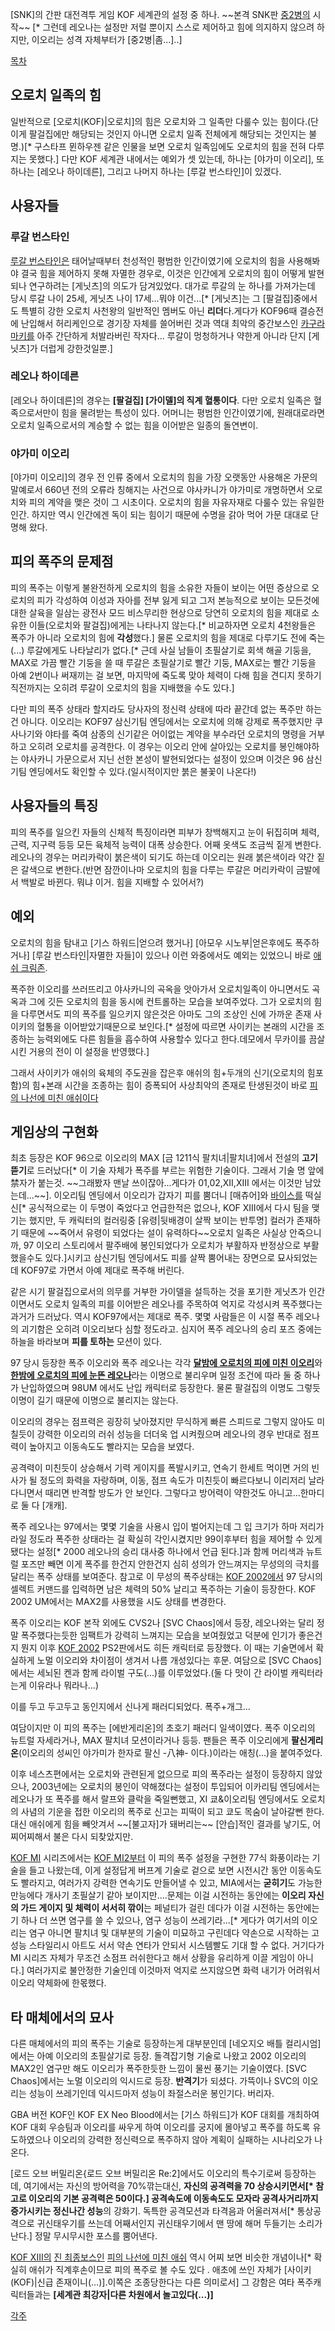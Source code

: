 [SNK]의 간판 대전격투 게임 KOF 세계관의 설정 중 하나. ~~본격 SNK판 [[중2병]]의 시작~~ [* 그런데 레오나는 설정만 저럴 뿐이지 스스로 제어하고 힘에 의지하지 않으려 하지만, 이오리는 성격 자체부터가 [중2병|좀...]..]

[[목차]]
== 오로치 일족의 힘 ==
일반적으로 [오로치(KOF)|오로치]의 힘은 오로치와 그 일족만 다룰수 있는 힘이다.(단 이게 팔걸집에만 해당되는 것인지 아니면 오로치 일족 전체에게 해당되는 것인지는 불명.)[* 구스타프 뮌하우젠 같은 인물을 보면 오로치 일족임에도 오로치의 힘을 전혀 다루지는 못했다.] 다만 KOF 세계관 내에서는 예외가 셋 있는데, 하나는 [야가미 이오리], 또 하나는 [레오나 하이데른], 그리고 나머지 하나는 [루갈 번스타인]이 있겠다.

== 사용자들 ==
=== 루갈 번스타인 ===
[[루갈 번스타인]]은 태어날때부터 천성적인 평범한 인간이였기에 오로치의 힘을 사용해봐야 결국 힘을 제어하지 못해 자멸한 경우로, 이것은 인간에게 오로치의 힘이 어떻게 발현되나 연구하려는 [게닛츠]의 의도가 담겨있었다. 대가로 루갈의 눈 하나를 가져가는데 당시 루갈 나이 25세, 게닛츠 나이 17세...뭐야 이건...[* [게닛츠]는 그 [팔걸집]중에서도 특별히 강한 오로치 사천왕의 일반적인 멤버도 아닌 '''리더'''다.게다가 KOF96때 결승전에 난입해서 허리케인으로 경기장 자체를 쓸어버린 것과 역대 최악의 중간보스인 [[카구라 마키]]를 아주 간단하게 처발라버린 작자다... 루갈이 멍청하거나 약한게 아니라 단지 [게닛츠]가 더럽게 강한것일뿐.]
=== 레오나 하이데른 ===
[레오나 하이데른]의 경우는 '''[팔걸집] [가이델]의 직계 혈통이다'''. 다만 오로치 일족은 혈족으로서만이 힘을 물려받는 특성이 있다. 어머니는 평범한 인간이였기에, 원래대로라면 오로치 일족으로서의 계승할 수 없는 힘을 이어받은 일종의 돌연변이.
=== 야가미 이오리 ===
[야가미 이오리]의 경우 전 인류 중에서 오로치의 힘을 가장 오랫동안 사용해온 가문의 말예로서 660년 전의 오류라 칭해지는 사건으로 야사카니가 야가미로 개명하면서 오로치와 피의 계약을 맺은 것이 그 시초이다. 오로치의 힘을 자유자재로 다룰수 있는 유일한 인간. 하지만 역시 인간에겐 독이 되는 힘이기 때문에 수명을 갉아 먹어 가문 대대로 단명해 왔다.

== 피의 폭주의 문제점 ==
피의 폭주는 이렇게 불완전하게 오로치의 힘을 소유한 자들이 보이는 어떤 증상으로 오로치의 피가 각성하여 이성과 자아를 전부 잃게 되고 그저 본능적으로 보이는 모든것에 대한 살육을 일삼는 광전사 모드 비스무리한 현상으로 당연히 오로치의 힘을 제대로 소유한 이들(오로치와 팔걸집)에게는 나타나지 않는다.[* 비교하자면 오로치 4천왕들은 폭주가 아니라 오로치의 힘에 '''각성'''했다.]
물론 오로치의 힘을 제대로 다루기도 전에 죽는(...) 루갈에게도 나타날리가 없다.[* 근데 사실 남들이 초필살기로 회색 해골 기둥을, MAX로 가끔 빨간 기둥을 쓸 때 루갈은 초필살기로 빨간 기둥, MAX로는 빨간 기둥을 아예 2번이나 써재끼는 걸 보면, 마지막에 죽도록 맞아 체력이 다해 힘을 견디지 못하기 직전까지는 오히려 루갈이 오로치의 힘을 지배했을 수도 있다.]

다만 피의 폭주 상태라 할지라도 당사자의 정신력 상태에 따라 끝간데 없는 폭주만 하는 건 아니다. 이오리는 KOF97 삼신기팀 엔딩에서는 오로치에 의해 강제로 폭주했지만 쿠사나기와 야타를 죽여 삼종의 신기같은 어이없는 계약을 부수라던 오로치의 명령을 거부하고 오히려 오로치를 공격한다. 
이 경우는 이오리 안에 살아있는 오로치를 봉인해야하는 야사카니 가문으로서 지닌 선한 본성이 발현되었다는 설정이 있으며 이것은 96 삼신기팀 엔딩에서도 확인할 수 있다.(일시적이지만 붉은 불꽃이 나온다!)

== 사용자들의 특징 ==
피의 폭주를 일으킨 자들의 신체적 특징이라면 피부가 창백해지고 눈이 뒤집히며 체력, 근력, 지구력 등등 모든 육체적 능력이 대폭 상승한다. 어째 옷색도 조금씩 짙게 변한다. 레오나의 경우는 머리카락이 붉은색이 되기도 하는데 이오리는 원래 붉은색이라 약간 짙은 갈색으로 변한다.(반면 잠깐이나마 오로치의 힘을 다루는 루갈은 머리카락이 금발에서 백발로 바뀐다. 뭐냐 이거. 힘을 지배할 수 있어서?) 

== 예외 ==
오로치의 힘을 탐내고 [기스 하워드|얻으려 했거나] [아모우 시노부|얻은후에도 폭주하거나] [루갈 번스타인|자멸한 자들]이 있으나 이런 와중에서도 예외는 있었으니 바로 [[애쉬 크림존]]. 

폭주한 이오리를 쓰러뜨리고 야사카니의 곡옥을 앗아가서 오로치일족이 아니면서도 곡옥과 그에 깃든 오로치의 힘을 동시에 컨트롤하는 모습을 보여주었다. 그가 오로치의 힘을 다루면서도 피의 폭주를 일으키지 않은것은 아마도 그의 조상인 신에 가까운 존재 사이키의 혈통을 이어받았기때문으로 보인다.[* 설정에 따르면 사이키는 본래의 시간을 조종하는 능력외에도 다른 힘들을 흡수하여 사용할수 있다고 한다.데모에서 무카이를 끔살시킨 거용의 전이 이 설정을 반영했다.]

그래서 사이키가 애쉬의 육체의 주도권을 잡은후 애쉬의 힘+두개의 신기(오로치의 힘포함)의 힘+본래 시간을 조종하는 힘이 증폭되어 사상최악의 존재로 탄생된것이 바로 [[피의 나선에 미친 애쉬]]이다

== 게임상의 구현화 ==
최초 등장은 KOF 96으로 이오리의 MAX [금 1211식 팔치녀|팔치녀]에서 전설의 '''고기 뜯기'''로 드러났다[* 이 기술 자체가 폭주를 부르는 위험한 기술이다. 그래서 기술 명 앞에 禁자가 붙는것. ~~그래봤자 맨날 쓰이잖아...게다가 01,02,XII,XIII 에서는 이것만 남았는데...~~]. 이오리팀 엔딩에서 이오리가 갑자기 피를 뿜더니 [매츄어]와 [[바이스(KOF)|바이스]]를 떡실신[* 공식적으로는 이 두명이 죽었다고 언급한적은 없으나, KOF XIII에서 다시 팀을 맺기는 했지만, 두 캐릭터의 컬러링중 [유령|뒷배경이 살짝 보이는 반투명] 컬러가 존재하기 때문에 ~~죽어서 유령이 되었다는 설이 유력하다~~오로치 일족은 사실상 안죽으니까, 97 이오리 스토리에서 팔주배에 봉인되었다가 오로치가 부활하자 반정상으로 부활했을수도 있다.]시키고 삼신기팀 엔딩에서도 피를 살짝 뿜어내는 장면으로 묘사되었는데 KOF97로 가면서 아예 제대로 폭주해 버린다. 

같은 시기 팔걸집으로서의 의무를 거부한 가이델을 설득하는 것을 포기한 게닛츠가 인간이면서도 오로치 일족의 피를 이어받은 레오나를 주목하여 억지로 각성시켜 폭주했다는 과거가 드러났다. 역시 KOF97에서는 제대로 폭주. 몇몇 사람들은 이 시절 폭주 레오나의 괴기함은 오히려 이오리보다 심할 정도라고. 심지어 폭주 레오나의 승리 포즈 중에는 하늘을 바라보며 '''피를 토하는''' 모션이 있다.

97 당시 등장한 폭주 이오리와 폭주 레오나는 각각 '''[[달밤에 오로치의 피에 미친 이오리]]'''와 '''[[한밤에 오로치의 피에 눈뜬 레오나]]'''라는 이명으로 불리우며 일정 조건에 따라 둘 중 하나가 난입하였으며 98UM 에서도 난입 캐릭터로 등장한다. 물론 팔걸집의 이명도 그렇듯 이명이 길기 때문에 이명으로 불리지는 않는다.

이오리의 경우는 점프력은 굉장히 낮아졌지만 무식하게 빠른 스피드로 그렇지 않아도 미칠듯이 강력한 이오리의 러쉬 성능을 더더욱 업 시켜줬으며 레오나의 경우 반대로 점프력이 높아지고 이동속도도 빨라지는 모습을 보였다.

공격력이 미친듯이 상승해서 기력 게이지를 폭발시키고, 연속기 한세트 먹이면 거의 빈사가 될 정도의 화력을 자랑하며, 이동, 점프 속도가 미친듯이 빠르다보니 이리저리 날라다니면서 때리면 반격할 방도가 안 보인다. 그렇다고 방어력이 약한것도 아니고...한마디로 둘 다 [개캐].

폭주 레오나는 97에서는 몇몇 기술을 사용시 입이 벌어지는데 그 입 크기가 하마 저리가라일 정도라 폭주한 상태라는 걸 확실히 각인시켰지만 99이후부터 힘을 제어할 수 있게 됐다는 설정[* 2000 레오나의 승리 대사중 하나에서 언급 된다.]과 함께 머리색과 뉴트럴 포즈만 빼면 이게 폭주를 한건지 안한건지 심히 성의가 안느껴지는 무성의의 극치를 달리는 폭주 상태를 보여준다. 참고로 이 무성의 폭주상태는 [[KOF 2002]]에서 97 당시의 셀렉트 커맨드를 입력하면 남은 체력의 50% 날리고 폭주하는 기술이 등장한다. KOF 2002 UM에서는 MAX2를 사용했을 시도 상태를 변경한다.

폭주 이오리는 KOF 본작 외에도 CVS2나 [SVC Chaos]에서 등장, 레오나와는 달리 정말 폭주했다는듯한 임팩트가 강력히 느껴지는 모습을 보여줬었고 덕분에 인기가 좋은건지 뭔지 이후 [[KOF 2002]] PS2판에서도 히든 캐릭터로 등장했다. 이 때는 기술면에서 확실하게 노멀 이오리와 차이점이 생겨서 나름 개성있다는 후문. 여담으로 [SVC Chaos]에서는 세뇌된 켄과 함께 라이벌 구도(...)를 이루었었다.(둘 다 맛이 간 라이벌 캐릭터라는게 이유라나 뭐라나...)

이를 두고 두고두고 동인지에서 신나게 패러디되었다. 폭주+개그...

여담이지만 이 피의 폭주는 [에반게리온]의 초호기 패러디 일색이였다. 폭주 이오리의 뉴트럴 자세라거나, MAX 팔치녀 모션이라거나 등등. 팬들은 폭주 이오리에게 '''팔신게리온'''(이오리의 성씨인 야가미가 한자로 팔신 -八神- 이다.)이라는 애칭(...)을 붙여주었다. 

이후 네스츠편에서는 오로치와 관련된게 없으므로 피의 폭주라는 설정이 등장하지 않았으나, 2003년에는 오로치의 봉인이 약해졌다는 설정이 투입되어 이카리팀 엔딩에서는 레오나가 또 폭주를 해서 랄프와 클락을 죽일뻔했고, XI 쿄&이오리팀 엔딩에서도 오로치의 사념의 기운을 접한 이오리의 폭주로 신고는 피떡이 되고 쿄도 목숨이 날아갈뻔 한다. 대신 애쉬에게 힘을 빼앗겨서 ~~[불고자]가 돼버리는~~ [안습]적인 결과를 낳기도, 어찌어찌해서 불은 다시 되찾았지만.

[[KOF MI]] 시리즈에서는 [[KOF MI2]]부터 이 피의 폭주 설정을 구현한 77식 화풍이라는 기술을 들고 나왔는데, 이게 설정답게 버프계 기술로 겉으로 보면 시전시간 동안 이동속도도 빨라지고, 여러가지 강력한 연속기도 만들어낼 수 있고, MIA에서는 '''굳히기'''도 가능한 만능에다 개사기 초필살기 같아 보이지만....문제는 이걸 시전하는 동안에는 '''이오리 자신의 가드 게이지 및 체력이 서서히 깎이'''는 페널티가 걸린 데다가 이걸 시전하는 동안에는 기 하나 더 쓰면 염구를 쓸 수 있으나, 염구 성능이 쓰레기라...[* 게다가 여기서의 이오리는 염구 아니면 팔치녀 및 대부분의 기술이 미묘하고 구린데다 약손으로 시작하는 고성능 스타일리시 아트도 서서 약손 연타가 안되서 시스템빨도 기대 할 수 없다. 거기다가  MI 시리즈 자체가 무조건 소점프 러쉬한다고 해서 상황을 유리하게 이끌 게임이 아니다.] 여러가지로 불안정한 기술인데 이것마저 억지로 쓰지않으면 화력 내기가 어려워서 이오리 약체화에 한몫했다.

== 타 매체에서의 묘사 ==
다른 매체에서의 피의 폭주는 기술로 등장하는게 대부분인데 [네오지오 배틀 컬리시엄] 에서는 아예 이오리의 초필살기로 등장. 돌격잡기형 기술로 나왔고 2002 이오리의 MAX2인 염구만 해도 이오리가 폭주한듯한 느낌이 물씬 풍기는 기술이였다. [SVC Chaos]에서는 노멀 이오리의 익시드로 등장. '''반격기'''가 되셨다. 가뜩이나 SVC의 이오리는 성능이 쓰레기인데 익시드마저 성능이 좌절스러운 봉인기다. 버리자.

GBA 버전 KOF인 KOF EX Neo Blood에서는 [기스 하워드]가 KOF 대회를 개최하여 KOF 대회 우승팀과 이오리를 싸우게 하여 이오리를 궁지에 몰아넣고 폭주를 하도록 유도하였으나 이오리의 강력한 정신력으로 폭주하지 않아 계획이 실패하는 시나리오가 나온다. 

[로드 오브 버밀리온{로드 오브 버밀리온 Re:2]에서도 이오리의 특수기로써 등장하는데, 여기에서는 자신의 방어력을 70%깎는대신, '''자신의 공격력을 70 상승시키면서[* 참고로 이오리의 기본 공격력은 50이다.] 공격속도에 이동속도도 모자라 공격사거리까지 증가시키는 정신나간 성능'''의 강화기. 독특한 공격모션과 타격음과 어울러져서[* 통상공격으로 귀신태우기를 쓰는데 어째서인지 귀신태우기에서 맨 땅에 해머 두들기는 소리가 난다.] 정말 무시무시한 포스를 뿜어낸다.

[[KOF XIII]]의 [[진 최종보스]]인 [[피의 나선에 미친 애쉬]] 역시 어찌 보면 비슷한 개념이나[* 확실히 애쉬가 직계후손이므로 피의 폭주로 볼 수도 있다 . 애초에 쓰인 자체가 [사이키(KOF)|신급 존재이니(…)].이쪽은 조종당한다는 다른 의미로서] 그 강함은 여타 폭주캐릭터들과는 '''[세계관 최강자|다른 차원에서 놀고있다(...)]'''

[[각주]] 
